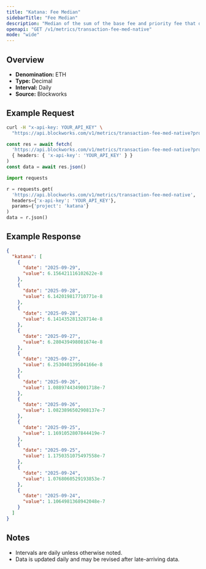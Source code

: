 ```yaml
---
title: "Katana: Fee Median"
sidebarTitle: "Fee Median"
description: "Median of the sum of the base fee and priority fee that day"
openapi: "GET /v1/metrics/transaction-fee-med-native"
mode: "wide"
---
```


## Overview

- **Denomination:** ETH
- **Type:** Decimal
- **Interval:** Daily
- **Source:** Blockworks

## Example Request

<CodeGroup>

```bash cURL
curl -H "x-api-key: YOUR_API_KEY" \
  "https://api.blockworks.com/v1/metrics/transaction-fee-med-native?project=katana"
```

```typescript TypeScript
const res = await fetch(
  'https://api.blockworks.com/v1/metrics/transaction-fee-med-native?project=katana',
  { headers: { 'x-api-key': 'YOUR_API_KEY' } }
)
const data = await res.json()
```

```python Python
import requests

r = requests.get(
  'https://api.blockworks.com/v1/metrics/transaction-fee-med-native',
  headers={'x-api-key': 'YOUR_API_KEY'},
  params={'project': 'katana'}
)
data = r.json()
```

</CodeGroup>

## Example Response

```json
{
  "katana": [
    {
      "date": "2025-09-29",
      "value": 6.156421116102622e-8
    },
    {
      "date": "2025-09-28",
      "value": 6.142019817710771e-8
    },
    {
      "date": "2025-09-28",
      "value": 6.141435281328714e-8
    },
    {
      "date": "2025-09-27",
      "value": 6.280439498081674e-8
    },
    {
      "date": "2025-09-27",
      "value": 6.253040139504166e-8
    },
    {
      "date": "2025-09-26",
      "value": 1.0889744349001718e-7
    },
    {
      "date": "2025-09-26",
      "value": 1.0823896502908137e-7
    },
    {
      "date": "2025-09-25",
      "value": 1.1691052807844419e-7
    },
    {
      "date": "2025-09-25",
      "value": 1.1750351075497558e-7
    },
    {
      "date": "2025-09-24",
      "value": 1.0768060529193853e-7
    },
    {
      "date": "2025-09-24",
      "value": 1.1064981368942048e-7
    }
  ]
}
```

## Notes
- Intervals are daily unless otherwise noted.
- Data is updated daily and may be revised after late-arriving data.